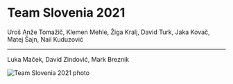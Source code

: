 # Team Slovenia 2021
Uroš Anže Tomažič, Klemen Mehle, Žiga Kralj, David Turk, Jaka Kovač, Matej Šajn, Nail Kuduzović

---
Luka Maček, David Zindović, Mark Breznik

![Team Slovenia 2021 photo](img/2021.jpg)